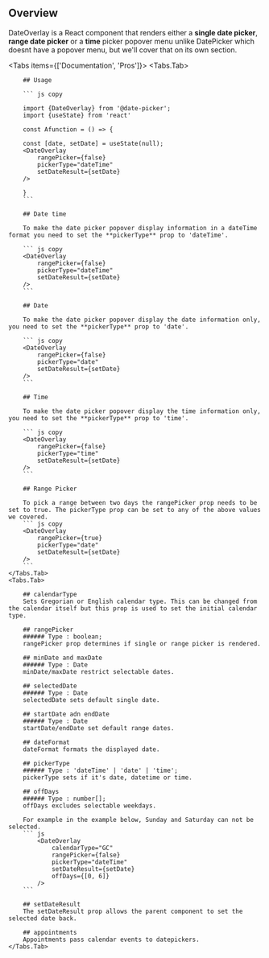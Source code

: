 

## Overview

DateOverlay is a React component that renders either a **single date picker**, **range date picker** or a **time** picker popover menu unlike DatePicker which doesnt have a popover menu, but we'll cover that on its own section.

 
<Tabs items={['Documentation', 'Pros']}>
    <Tabs.Tab>

        ## Usage

        ``` js copy

        import {DateOverlay} from '@date-picker';
        import {useState} from 'react'

        const Afunction = () => {

        const [date, setDate] = useState(null);
        <DateOverlay
            rangePicker={false}
            pickerType="dateTime"
            setDateResult={setDate}
        />

        }
        ```

        ## Date time

        To make the date picker popover display information in a dateTime format you need to set the **pickerType** prop to 'dateTime'.

        ``` js copy
        <DateOverlay
            rangePicker={false}
            pickerType="dateTime"
            setDateResult={setDate}
        />
        ```

        ## Date

        To make the date picker popover display the date information only, you need to set the **pickerType** prop to 'date'.

        ``` js copy
        <DateOverlay
            rangePicker={false}
            pickerType="date"
            setDateResult={setDate}
        />
        ```

        ## Time

        To make the date picker popover display the time information only, you need to set the **pickerType** prop to 'time'.

        ``` js copy
        <DateOverlay
            rangePicker={false}
            pickerType="time"
            setDateResult={setDate}
        />
        ```

        ## Range Picker

        To pick a range between two days the rangePicker prop needs to be set to true. The pickerType prop can be set to any of the above values we covered.
        ``` js copy
        <DateOverlay
            rangePicker={true}
            pickerType="date"
            setDateResult={setDate}
        />
        ```
    </Tabs.Tab>
    <Tabs.Tab>

        ## calendarType
        Sets Gregorian or English calendar type. This can be changed from the calendar itself but this prop is used to set the initial calendar type.

        ## rangePicker
        ###### Type : boolean;
        rangePicker prop determines if single or range picker is rendered.

        ## minDate and maxDate
        ###### Type : Date
        minDate/maxDate restrict selectable dates.
        
        ## selectedDate
        ###### Type : Date
        selectedDate sets default single date.

        ## startDate adn endDate
        ###### Type : Date
        startDate/endDate set default range dates.

        ## dateFormat
        dateFormat formats the displayed date.

        ## pickerType
        ###### Type : 'dateTime' | 'date' | 'time';
        pickerType sets if it's date, datetime or time.

        ## offDays
        ###### Type : number[];
        offDays excludes selectable weekdays.

        For example in the example below, Sunday and Saturday can not be selected. 
        ``` js
            <DateOverlay
                calendarType="GC"
                rangePicker={false}
                pickerType="dateTime"
                setDateResult={setDate}
                offDays={[0, 6]}
            />
        ```

        ## setDateResult
        The setDateResult prop allows the parent component to set the selected date back.

        ## appointments
        Appointments pass calendar events to datepickers.
    </Tabs.Tab>
</Tabs>